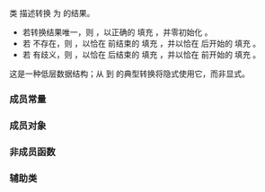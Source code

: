 {{cpp/chrono/title|local_info}}
{{cpp/chrono/local_info/navbar}}
{{ddcl|header=chrono|since=c++20|
struct local_info;
}}

类 {{tt|local_info}} 描述转换 {{lc|std::chrono::local_time}} 为 {{lc|std::chrono::sys_time}} 的结果。

* 若转换结果唯一，则 {{c|1=result == local_info::unique}}，以正确的 {{lc|std::chrono::sys_info}} 填充 {{tt|first}}，并零初始化 {{tt|second}}。
* 若 {{tt|local_time}} 不存在，则 {{c|1=result == local_info::nonexistent}}，以恰在 {{tt|local_time}} 前结束的 {{lc|std::chrono::sys_info}} 填充 {{tt|first}}，并以恰在 {{tt|local_time}} 后开始的 {{lc|std::chrono::sys_info}} 填充 {{tt|second}}。
* 若 {{tt|local_time}} 有歧义，则 {{c|1=result == local_info::ambiguous}}，以恰在 {{tt|local_time}} 后结束的 {{lc|std::chrono::sys_info}} 填充 {{tt|first}}，并以恰在 {{tt|local_time}} 前开始的 {{lc|std::chrono::sys_info}} 填充 {{tt|second}}。

这是一种低层数据结构；从 {{tt|local_time}} 到 {{tt|sys_time}} 的典型转换将隐式使用它，而非显式。

=== 成员常量 ===
{{dsc begin}}
{{dsc hitem |名称|值}}
{{dsc mem sconst | nolink=true | {{dsc small|constexpr int}} unique | {{c|0}} }}
{{dsc mem sconst | nolink=true | {{dsc small|constexpr int}} nonexistent | {{c|1}} }}
{{dsc mem sconst | nolink=true | {{dsc small|constexpr int}} ambiguous | {{c|2}} }}
{{dsc end}}

=== 成员对象 ===
{{dsc begin}}
{{dsc hitem |成员对象|类型}}
{{dsc | {{tt|result}} | {{c|int}} }}
{{dsc | {{tt|first}}, {{tt|second}} | {{lc|std::chrono::sys_info}} }}
{{dsc end}}

=== 非成员函数 ===
{{dsc begin}}
{{dsc inc | cpp/chrono/local_info/dsc operator ltlt}}
{{dsc end}}

=== 辅助类 ===
{{dsc begin}}
{{dsc inc|cpp/chrono/dsc formatter|local_info}}
{{dsc end}}

{{langlinks|en|es|ja|ru}}